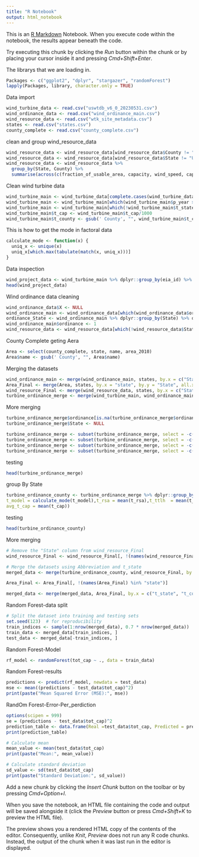 ---
title: "R Notebook"
output: html_notebook
---

This is an [R Markdown](http://rmarkdown.rstudio.com) Notebook. When you execute code within the notebook, the results appear beneath the code. 

Try executing this chunk by clicking the *Run* button within the chunk or by placing your cursor inside it and pressing *Cmd+Shift+Enter*. 

The librarys that we are loading in.

```{r}
Packages <- c("ggplot2", "dplyr", "stargazer", "randomForest")
lapply(Packages, library, character.only = TRUE)

```
Data import
```{r}
wind_turbine_data <- read.csv("uswtdb_v6_0_20230531.csv")
wind_ordinance_data <- read.csv("wind_ordinance_main.csv")
wind_resource_data <- read.csv("wtk_site_metadata.csv")
states <- read.csv("states.csv")
county_complete <- read.csv("county_complete.csv")
```
clean and group wind_resource_data
```{r}
wind_resource_data <- wind_resource_data[wind_resource_data$County != "Unknown", ]
wind_resource_data <- wind_resource_data[wind_resource_data$State != "Unknown", ]
wind_resource_data <- wind_resource_data %>%
  group_by(State, County) %>%
  summarise(across(c(fraction_of_usable_area, capacity, wind_speed, capacity_factor), mean), .groups = 'drop')
```
Clean wind turbine data
```{r}
wind_turbine_main <- wind_turbine_data[complete.cases(wind_turbine_data[, c("eia_id", "p_year", "p_cap", "t_manu", "t_model", "t_cap", "t_hh", "t_rd", "xlong", "ylat")]),]
wind_turbine_main <- wind_turbine_main[which(wind_turbine_main$p_year >= 2001),]
wind_turbine_main <- wind_turbine_main[which(!wind_turbine_main$t_state %in% c("AK", "HI")),]
wind_turbine_main$t_cap <- wind_turbine_main$t_cap/1000
wind_turbine_main$t_county <- gsub(' County', "", wind_turbine_main$t_county)
```
This is how to get the mode in factoral data
```{r}
calculate_mode <- function(x) {
  uniq_x <- unique(x)
  uniq_x[which.max(tabulate(match(x, uniq_x)))]
}
```
Data inspection 
```{r}
wind_project_data <- wind_turbine_main %>% dplyr::group_by(eia_id) %>% dplyr::summarise(p_cap_avg = mean(p_cap), t_cap_avg = mean(t_cap), operating_year = first(p_year), hub_ht = mean(t_hh), rotor_diam = mean(t_rd),t_manu = calculate_mode(t_manu), turbines = n(), t_model = calculate_mode(t_model),state = first(t_state), county = first(t_county), t_rsa = mean(t_rsa), t_ttlh  = mean(t_ttlh))
head(wind_project_data)
```
Wind ordinance data cleaning
```{r}
wind_ordinance_data$X <- NULL
wind_ordinance_main <- wind_ordinance_data[which(wind_ordinance_data$ordinance_year >= 2001),]
ordinance_State <- wind_ordinance_main %>% dplyr::group_by(State) %>% dplyr::summarise(tot_ord = n())
wind_ordinance_main$ordinance <- 1 
wind_resource_data <- wind_resource_data[which(!wind_resource_data$State %in% c("Alaska", "Hawaii")),]
```
County Complete geting Aera
```{r}
Area <- select(county_complete, state, name, area_2010)
Area$name <- gsub(' County', "", Area$name)
```
 Merging the datasets
```{r}
wind_ordinance_main <- merge(wind_ordinance_main, states, by.x = c("State"), by.y = c("State"), all.x = T)
Area_Final <- merge(Area, states, by.x = "state", by.y = "State", all.x = T)
wind_resource_Final <- merge(wind_resource_data, states, by.x = c("State"), by.y = c("State"), all.x = T)
turbine_ordinance_merge <- merge(wind_turbine_main, wind_ordinance_main, by.x = c("t_state", "t_county"), by.y = c("Abbreviation", "County"), all.x=T)
```
 More merging
```{r}
turbine_ordinance_merge$ordinance[is.na(turbine_ordinance_merge$ordinance)] <- 0
turbine_ordinance_merge$State <- NULL

turbine_ordinance_merge <- subset(turbine_ordinance_merge, select = -c(ordinance_year))
turbine_ordinance_merge <- subset(turbine_ordinance_merge, select = -c(case_id,faa_ors,faa_asn))
turbine_ordinance_merge <- subset(turbine_ordinance_merge, select = -c(usgs_pr_id,eia_id, t_fips))
turbine_ordinance_merge <- subset(turbine_ordinance_merge, select = -c(p_name,retrofit, retrofit_year,t_img_date,t_img_srce,xlong,ylat))
```
testing
```{r}
head(turbine_ordinance_merge)
```
group By State
```{r}
turbine_ordinance_county <- turbine_ordinance_merge %>% dplyr::group_by(t_state, t_county) %>% dplyr::summarise(tot_cap = sum(t_cap), avg_p_cap = mean(p_cap),avg_hh = mean(t_hh),avg_rd = mean(t_rd),ordinance = mean(ordinance),t_manu = calculate_mode(t_manu), turbines = n(),
t_model = calculate_mode(t_model),t_rsa = mean(t_rsa),t_ttlh  = mean(t_ttlh),
avg_t_cap = mean(t_cap))
```
testing
```{r}
head(turbine_ordinance_county)
```
More merging
```{r}
# Remove the "State" column from wind_resource_Final
wind_resource_Final <- wind_resource_Final[, !(names(wind_resource_Final) %in% "State")]

# Merge the datasets using Abbreviation and t_state
merged_data <- merge(turbine_ordinance_county, wind_resource_Final, by.x = c("t_state", "t_county"), by.y = c("Abbreviation", "County"))

Area_Final <- Area_Final[, !(names(Area_Final) %in% "state")]

merged_data <- merge(merged_data, Area_Final, by.x = c("t_state", "t_county"), by.y = c("Abbreviation", "name"))

```

Random Forest-data split
```{r}
# Split the dataset into training and testing sets
set.seed(123)  # for reproducibility
train_indices <- sample(1:nrow(merged_data), 0.7 * nrow(merged_data))  # 70% for training
train_data <- merged_data[train_indices, ]
test_data <- merged_data[-train_indices, ]
```
Random Forest-Model
```{r}
rf_model <- randomForest(tot_cap ~ ., data = train_data)
```
Random Forest-results
```{r}
predictions <- predict(rf_model, newdata = test_data)
mse <- mean((predictions - test_data$tot_cap)^2)
print(paste("Mean Squared Error (MSE):", mse))
```
RandOm Forest-Error-Per_perdiction 
```{r}
options(scipen = 999)
se = (predictions - test_data$tot_cap)^2
prediction_table <- data.frame(Real =test_data$tot_cap, Predicted = predictions, SE = se)
print(prediction_table)
```

```{r}
# Calculate mean
mean_value <- mean(test_data$tot_cap)
print(paste("Mean:", mean_value))

# Calculate standard deviation
sd_value <- sd(test_data$tot_cap)
print(paste("Standard Deviation:", sd_value))
```
Add a new chunk by clicking the *Insert Chunk* button on the toolbar or by pressing *Cmd+Option+I*.

When you save the notebook, an HTML file containing the code and output will be saved alongside it (click the *Preview* button or press *Cmd+Shift+K* to preview the HTML file). 

The preview shows you a rendered HTML copy of the contents of the editor. Consequently, unlike *Knit*, *Preview* does not run any R code chunks. Instead, the output of the chunk when it was last run in the editor is displayed.

